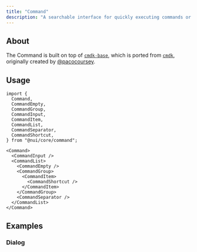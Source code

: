 ```yaml
---
title: "Command"
description: "A searchable interface for quickly executing commands or actions."
---
```


<Preview name="command-demo" />

## About

The Command is built on top of [`cmdk-base`](https://cmdk-base.vercel.app), which is ported from [`cmdk`](https://github.com/pacocoursey/cmdk), originally created by [@pacocoursey](https://x.com/pacocoursey).

## Usage

```tsx title="Imports"
import {
  Command,
  CommandEmpty,
  CommandGroup,
  CommandInput,
  CommandItem,
  CommandList,
  CommandSeparator,
  CommandShortcut,
} from "@nui/core/command";
```

```tsx title="Anatomy"
<Command>
  <CommandInput />
  <CommandList>
    <CommandEmpty />
    <CommandGroup>
      <CommandItem>
        <CommandShortcut />
      </CommandItem>
    </CommandGroup>
    <CommandSeparator />
  </CommandList>
</Command>
```

## Examples

### Dialog

<Preview name="command-dialog" />

